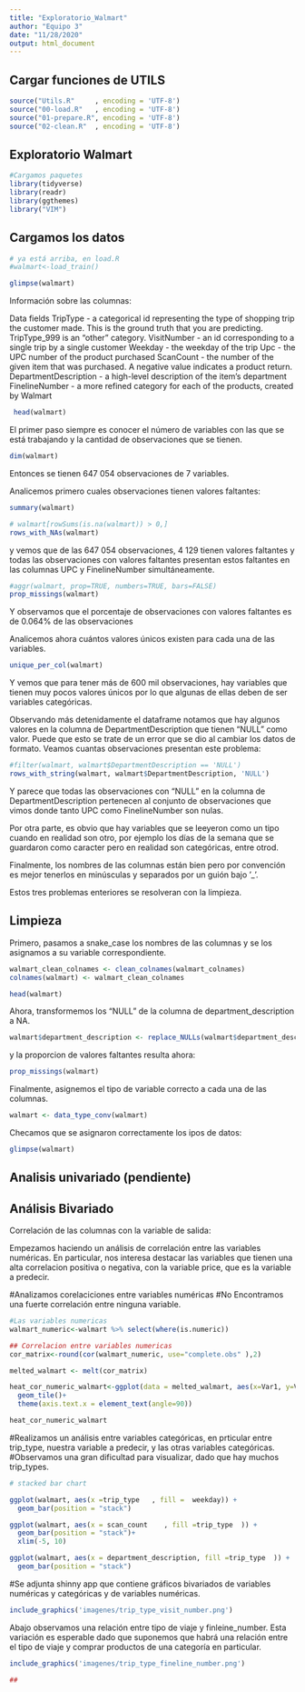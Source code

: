 ```yaml
---
title: "Exploratorio_Walmart"
author: "Equipo 3"
date: "11/28/2020"
output: html_document
---
```



## Cargar funciones de UTILS 


```r
source("Utils.R"     , encoding = 'UTF-8')
source("00-load.R"   , encoding = 'UTF-8')
source("01-prepare.R", encoding = 'UTF-8')
source("02-clean.R"  , encoding = 'UTF-8')
```

## Exploratorio Walmart

```r
#Cargamos paquetes 
library(tidyverse)
library(readr)
library(ggthemes)
library("VIM")
```


## Cargamos los datos 

```r
# ya está arriba, en load.R
#walmart<-load_train()
```



```r
glimpse(walmart)
```


Información sobre las columnas:

Data fields
TripType - a categorical id representing the type of shopping trip the customer made. This is the ground truth that you are predicting. TripType_999 is an "other" category.
VisitNumber - an id corresponding to a single trip by a single customer
Weekday - the weekday of the trip
Upc - the UPC number of the product purchased
ScanCount - the number of the given item that was purchased. A negative value indicates a product return.
DepartmentDescription - a high-level description of the item's department
FinelineNumber - a more refined category for each of the products, created by Walmart



```r
 head(walmart)
```
 
 El primer paso siempre es conocer el número de variables con las que se está trabajando y la cantidad de observaciones que se tienen.
```r
dim(walmart)
```
Entonces se tienen 647 054 observaciones de 7 variables.
 
Analicemos primero cuales observaciones tienen valores faltantes:
```r
summary(walmart)
```

```r
# walmart[rowSums(is.na(walmart)) > 0,]
rows_with_NAs(walmart)
```
 y vemos que de las 647 054 observaciones, 4 129 tienen valores faltantes y todas las observaciones con valores faltantes presentan estos faltantes en las columnas UPC y FinelineNumber simultáneamente.
 
```r
#aggr(walmart, prop=TRUE, numbers=TRUE, bars=FALSE)
prop_missings(walmart)
```
 Y observamos que el porcentaje de observaciones con valores faltantes es de 0.064% de las observaciones

Analicemos ahora cuántos valores únicos existen para cada una de las variables.

```r
unique_per_col(walmart)
```

Y vemos que para tener más de 600 mil observaciones, hay variables que tienen muy pocos valores únicos por lo que algunas de ellas deben de ser variables categóricas.

Observando más detenidamente el dataframe notamos que hay algunos valores en la columna de DepartmentDescription que tienen "NULL" como valor. Puede que esto se trate de un error que se dio al cambiar los datos de formato. Veamos cuantas observaciones presentan este problema:

```r
#filter(walmart, walmart$DepartmentDescription == 'NULL')
rows_with_string(walmart, walmart$DepartmentDescription, 'NULL')
```
Y parece que todas las observaciones con "NULL" en la columna de DepartmentDescription pertenecen al conjunto de observaciones que vimos donde tanto UPC como FinelineNumber son nulas.

Por otra parte, es obvio que hay variables que se leeyeron como un tipo cuando en realidad son otro, por ejemplo los días de la semana que se guardaron como caracter pero en realidad son categóricas, entre otrod.

Finalmente, los nombres de las columnas están bien pero por convención es mejor tenerlos en minúsculas y separados por un guión bajo '_'. 

Estos tres problemas enteriores se resolveran con la limpieza.

## Limpieza

Primero, pasamos a snake_case los nombres de las columnas y se los asignamos a su variable correspondiente.

```r
walmart_clean_colnames <- clean_colnames(walmart_colnames)
colnames(walmart) <- walmart_clean_colnames
```

```r
head(walmart)
```

Ahora, transformemos los "NULL" de la columna de department_description a NA.
```r
walmart$department_description <- replace_NULLs(walmart$department_description)
```

y la proporcion de valores faltantes resulta ahora:
```r
prop_missings(walmart)
```

Finalmente, asignemos el tipo de variable correcto a cada una de las columnas.
```r
walmart <- data_type_conv(walmart)
```

Checamos que se asignaron correctamente los ipos de datos:
```r
glimpse(walmart)
```

 
## Analisis univariado (pendiente)
 
 
## Análisis Bivariado


 Correlación de las columnas con la variable de salida: 
 
 Empezamos haciendo un análisis de correlación entre las variables numéricas.
En particular, nos interesa destacar las variables que tienen una alta correlacion positiva o negativa, con la variable price, que es la variable a predecir. 
 
 
#Analizamos corelaciciones entre variables numéricas
#No Encontramos una fuerte correlación entre ninguna variable.
 
```r

#Las variables numericas
walmart_numeric<-walmart %>% select(where(is.numeric))

## Correlacion entre variables numericas 
cor_matrix<-round(cor(walmart_numeric, use="complete.obs" ),2)

melted_walmart <- melt(cor_matrix)

heat_cor_numeric_walmart<-ggplot(data = melted_walmart, aes(x=Var1, y=Var2, fill=value)) + 
  geom_tile()+
  theme(axis.text.x = element_text(angle=90))

heat_cor_numeric_walmart

```


#Realizamos un análisis entre variables categóricas, en prticular entre trip_type, nuestra variable a predecir, y las otras variables categóricas. 
#Observamos una gran dificultad para visualizar, dado que hay muchos trip_types. 
```r

# stacked bar chart

ggplot(walmart, aes(x =trip_type   , fill =  weekday)) + 
  geom_bar(position = "stack")

```



```r

ggplot(walmart, aes(x = scan_count    , fill =trip_type  )) + 
  geom_bar(position = "stack")+
  xlim(-5, 10)

```


```r

ggplot(walmart, aes(x = department_description, fill =trip_type  )) + 
  geom_bar(position = "stack")


```



#Se adjunta shinny app que contiene gráficos bivariados de variables numéricas y categóricas y de variables numéricas.


```r

include_graphics('imagenes/trip_type_visit_number.png')
```

Abajo observamos una relación entre tipo de viaje y finleine_number. 
Esta variación es esperable dado que suponemos que habrá una relación entre el tipo de viaje y comprar productos de una categoría en particular. 
```r

include_graphics('imagenes/trip_type_fineline_number.png')

##
```



